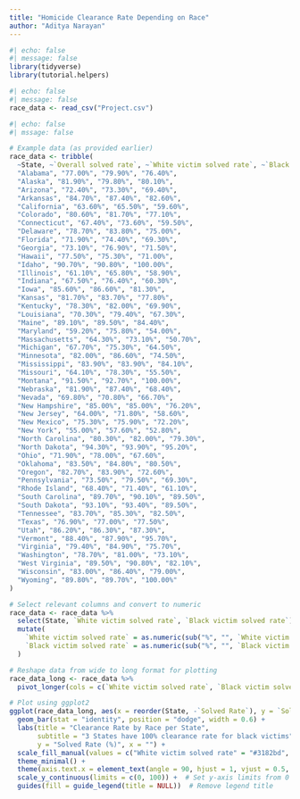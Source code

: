 ```yaml
---
title: "Homicide Clearance Rate Depending on Race"
author: "Aditya Narayan"
---
```


```r
#| echo: false
#| message: false
library(tidyverse)
library(tutorial.helpers)
```

```r
#| echo: false
#| message: false
race_data <- read_csv("Project.csv")
```

```r
#| echo: false
#| mssage: false

# Example data (as provided earlier)
race_data <- tribble(
  ~State, ~`Overall solved rate`, ~`White victim solved rate`, ~`Black victim solved rate`,
  "Alabama", "77.00%", "79.90%", "76.40%",
  "Alaska", "81.90%", "79.80%", "80.10%",
  "Arizona", "72.40%", "73.30%", "69.40%",
  "Arkansas", "84.70%", "87.40%", "82.60%",
  "California", "63.60%", "65.50%", "59.60%",
  "Colorado", "80.60%", "81.70%", "77.10%",
  "Connecticut", "67.40%", "73.60%", "59.50%",
  "Delaware", "78.70%", "83.80%", "75.00%",
  "Florida", "71.90%", "74.40%", "69.30%",
  "Georgia", "73.10%", "76.90%", "71.50%",
  "Hawaii", "77.50%", "75.30%", "71.00%",
  "Idaho", "90.70%", "90.80%", "100.00%",
  "Illinois", "61.10%", "65.80%", "58.90%",
  "Indiana", "67.50%", "76.40%", "60.30%",
  "Iowa", "85.60%", "86.60%", "81.30%",
  "Kansas", "81.70%", "83.70%", "77.80%",
  "Kentucky", "78.30%", "82.00%", "69.90%",
  "Louisiana", "70.30%", "79.40%", "67.30%",
  "Maine", "89.10%", "89.50%", "84.40%",
  "Maryland", "59.20%", "75.80%", "54.00%",
  "Massachusetts", "64.30%", "73.10%", "50.70%",
  "Michigan", "67.70%", "75.30%", "64.50%",
  "Minnesota", "82.00%", "86.60%", "74.50%",
  "Mississippi", "83.90%", "83.90%", "84.10%",
  "Missouri", "64.10%", "78.30%", "55.50%",
  "Montana", "91.50%", "92.70%", "100.00%",
  "Nebraska", "81.90%", "87.40%", "68.40%",
  "Nevada", "69.80%", "70.80%", "66.70%",
  "New Hampshire", "85.00%", "85.00%", "76.20%",
  "New Jersey", "64.00%", "71.80%", "58.60%",
  "New Mexico", "75.30%", "75.90%", "72.20%",
  "New York", "55.00%", "57.60%", "52.80%",
  "North Carolina", "80.30%", "82.00%", "79.30%",
  "North Dakota", "94.30%", "93.90%", "95.20%",
  "Ohio", "71.90%", "78.00%", "67.60%",
  "Oklahoma", "83.50%", "84.80%", "80.50%",
  "Oregon", "82.70%", "83.90%", "72.60%",
  "Pennsylvania", "73.50%", "79.50%", "69.30%",
  "Rhode Island", "68.40%", "71.40%", "61.10%",
  "South Carolina", "89.70%", "90.10%", "89.50%",
  "South Dakota", "93.10%", "93.40%", "89.50%",
  "Tennessee", "83.70%", "85.30%", "82.50%",
  "Texas", "76.90%", "77.00%", "77.50%",
  "Utah", "86.20%", "86.30%", "87.30%",
  "Vermont", "88.40%", "87.90%", "95.70%",
  "Virginia", "79.40%", "84.90%", "75.70%",
  "Washington", "78.70%", "81.00%", "73.10%",
  "West Virginia", "89.50%", "90.80%", "82.10%",
  "Wisconsin", "83.00%", "86.40%", "79.00%",
  "Wyoming", "89.80%", "89.70%", "100.00%"
)

# Select relevant columns and convert to numeric
race_data <- race_data %>%
  select(State, `White victim solved rate`, `Black victim solved rate`) %>%
  mutate(
    `White victim solved rate` = as.numeric(sub("%", "", `White victim solved rate`)),
    `Black victim solved rate` = as.numeric(sub("%", "", `Black victim solved rate`))
  )

# Reshape data from wide to long format for plotting
race_data_long <- race_data %>%
  pivot_longer(cols = c(`White victim solved rate`, `Black victim solved rate`), names_to = "Race", values_to = "Solved Rate")

# Plot using ggplot2
ggplot(race_data_long, aes(x = reorder(State, -`Solved Rate`), y = `Solved Rate`, fill = Race)) +
  geom_bar(stat = "identity", position = "dodge", width = 0.6) +
  labs(title = "Clearance Rate by Race per State",
       subtitle = "3 States have 100% clearance rate for black victims",
       y = "Solved Rate (%)", x = "") +
  scale_fill_manual(values = c("White victim solved rate" = "#3182bd", "Black victim solved rate" = "#de2d26")) +  # Custom colors
  theme_minimal() +
  theme(axis.text.x = element_text(angle = 90, hjust = 1, vjust = 0.5, size = 8, margin = margin(b = 10))) +  # Adjust font size and angle
  scale_y_continuous(limits = c(0, 100)) +  # Set y-axis limits from 0 to 100
  guides(fill = guide_legend(title = NULL))  # Remove legend title
```

